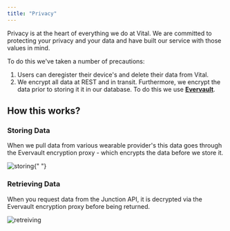 ```yaml
---
title: "Privacy"
---
```


Privacy is at the heart of everything we do at Vital. We are committed to protecting your privacy and your data and have built our service with those values in mind.

To do this we've taken a number of precautions:

1. Users can deregister their device's and delete their data from Vital.
2. We encrypt all data at REST and in transit. Furthermore, we encrypt the data prior to storing it it in our database. To do this we use **[Evervault](https://evervault.com)**.

## How this works?

### Storing Data

When we pull data from various wearable provider's this data goes through the Evervault encryption proxy - which encrypts the data before we store it.

<img src="/img/storing.png" alt="storing" />{" "}

### Retrieving Data

When you request data from the Junction API, it is decrypted via the Evervault encryption proxy before being returned.

<img src="/img/retreiving.png" alt="retreiving" />

